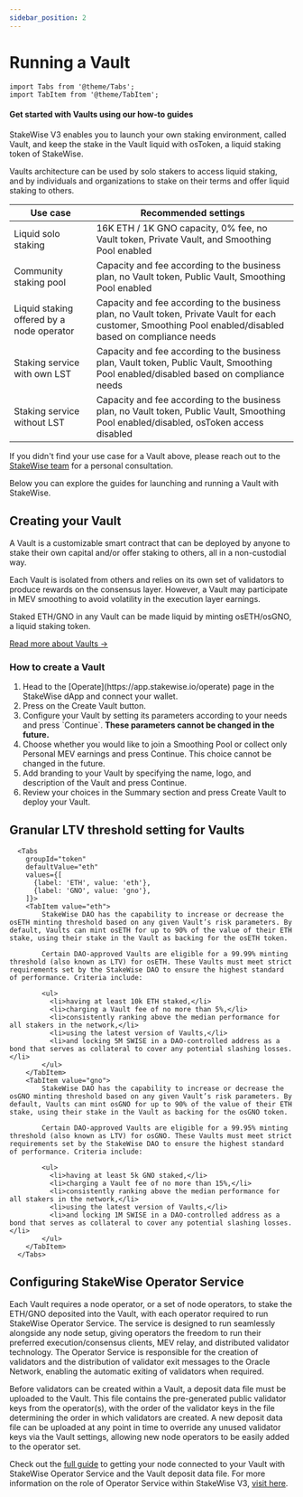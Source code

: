 ```yaml
---
sidebar_position: 2
---
```


# Running a Vault

```mdx-code-block
import Tabs from '@theme/Tabs';
import TabItem from '@theme/TabItem';
```

#### Get started with Vaults using our how-to guides

StakeWise V3 enables you to launch your own staking environment, called Vault, and keep the stake in the Vault liquid with osToken, a liquid staking token of StakeWise.

Vaults architecture can be used by solo stakers to access liquid staking, and by individuals and organizations to stake on their terms and offer liquid staking to others.

| Use case                                  | Recommended settings                                                                                                                                        |
| ----------------------------------------- | ----------------------------------------------------------------------------------------------------------------------------------------------------------- |
| Liquid solo staking                       | 16K ETH / 1K GNO capacity, 0% fee, no Vault token, Private Vault, and Smoothing Pool enabled                                                                |
| Community staking pool                    | Capacity and fee according to the business plan, no Vault token, Public Vault, Smoothing Pool enabled                                                       |
| Liquid staking offered by a node operator | Capacity and fee according to the business plan, no Vault token, Private Vault for each customer, Smoothing Pool enabled/disabled based on compliance needs |
| Staking service with own LST              | Capacity and fee according to the business plan, Vault token, Public Vault, Smoothing Pool enabled/disabled based on compliance needs                       |
| Staking service without LST               | Capacity and fee according to the business plan, no Vault token, Public Vault, Smoothing Pool enabled/disabled, osToken access disabled                     |

If you didn't find your use case for a Vault above, please reach out to the [StakeWise team](mailto:info@stakewise.io) for a personal consultation.

Below you can explore the guides for launching and running a Vault with StakeWise.

## Creating your Vault

A Vault is a customizable smart contract that can be deployed by anyone to stake their own capital and/or offer staking to others, all in a non-custodial way.

Each Vault is isolated from others and relies on its own set of validators to produce rewards on the consensus layer. However, a Vault may participate in MEV smoothing to avoid volatility in the execution layer earnings.

Staked ETH/GNO in any Vault can be made liquid by minting osETH/osGNO, a liquid staking token.

[Read more about Vaults →](../intro)

### How to create a Vault

<ol>
  <li>
    Head to the [Operate](https://app.stakewise.io/operate) page in the
    StakeWise dApp and connect your wallet.
  </li>
  <li>Press on the Create Vault button.</li>
  <li>
    Configure your Vault by setting its parameters according to your needs and
    press `Continue`. <b>These parameters cannot be changed in the future.</b>
  </li>
  <li>
    Choose whether you would like to join a Smoothing Pool or collect only
    Personal MEV earnings and press Continue. This choice cannot be changed in
    the future.
  </li>
  <li>
    Add branding to your Vault by specifying the name, logo, and description of
    the Vault and press Continue.
  </li>
  <li>
    Review your choices in the Summary section and press Create Vault to deploy
    your Vault.
  </li>
</ol>

## Granular LTV threshold setting for Vaults

```mdx-code-block
  <Tabs
    groupId="token"
    defaultValue="eth"
    values={[
      {label: 'ETH', value: 'eth'},
      {label: 'GNO', value: 'gno'},
    ]}>
    <TabItem value="eth">
        StakeWise DAO has the capability to increase or decrease the osETH minting threshold based on any given Vault’s risk parameters. By default, Vaults can mint osETH for up to 90% of the value of their ETH stake, using their stake in the Vault as backing for the osETH token.

        Certain DAO-approved Vaults are eligible for a 99.99% minting threshold (also known as LTV) for osETH. These Vaults must meet strict requirements set by the StakeWise DAO to ensure the highest standard of performance. Criteria include:

        <ul>
          <li>having at least 10k ETH staked,</li>
          <li>charging a Vault fee of no more than 5%,</li>
          <li>consistently ranking above the median performance for all stakers in the network,</li>
          <li>using the latest version of Vaults,</li>
          <li>and locking 5M SWISE in a DAO-controlled address as a bond that serves as collateral to cover any potential slashing losses.</li>
        </ul>
    </TabItem>
    <TabItem value="gno">
        StakeWise DAO has the capability to increase or decrease the osGNO minting threshold based on any given Vault’s risk parameters. By default, Vaults can mint osGNO for up to 90% of the value of their ETH stake, using their stake in the Vault as backing for the osGNO token.

        Certain DAO-approved Vaults are eligible for a 99.95% minting threshold (also known as LTV) for osGNO. These Vaults must meet strict requirements set by the StakeWise DAO to ensure the highest standard of performance. Criteria include:

        <ul>
          <li>having at least 5k GNO staked,</li>
          <li>charging a Vault fee of no more than 15%,</li>
          <li>consistently ranking above the median performance for all stakers in the network,</li>
          <li>using the latest version of Vaults,</li>
          <li>and locking 1M SWISE in a DAO-controlled address as a bond that serves as collateral to cover any potential slashing losses.</li>
        </ul>
    </TabItem>
  </Tabs>
```

## Configuring StakeWise Operator Service

Each Vault requires a node operator, or a set of node operators, to stake the ETH/GNO deposited into the Vault, with each operator required to run StakeWise Operator Service. The service is designed to run seamlessly alongside any node setup, giving operators the freedom to run their preferred execution/consensus clients, MEV relay, and distributed validator technology. The Operator Service is responsible for the creation of validators and the distribution of validator exit messages to the Oracle Network, enabling the automatic exiting of validators when required.

Before validators can be created within a Vault, a deposit data file must be uploaded to the Vault. This file contains the pre-generated public validator keys from the operator(s), with the order of the validator keys in the file determining the order in which validators are created. A new deposit data file can be uploaded at any point in time to override any unused validator keys via the Vault settings, allowing new node operators to be easily added to the operator set.

Check out the [full guide](./01-staking) to getting your node connected to your Vault with StakeWise Operator Service and the Vault deposit data file. For more information on the role of Operator Service within StakeWise V3, [visit here](./01-staking).
